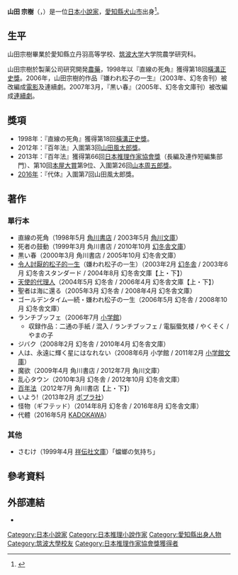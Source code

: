 {{Infobox Writer
| name          = 山田宗樹
| birth_date    = {{birth date and age|1965|11|2|catIdx=}}<ref>{{Cite web| title = 嫌われ松子の一生| work = Movie| publisher = 東宝WEB SIDE| url = https://www.toho.co.jp/movie/lineup/matsuko/staff.html| accessdate = 2016-10-24| archive-date = 2016-10-24| archive-url = https://web.archive.org/web/20161024230531/https://www.toho.co.jp/movie/lineup/matsuko/staff.html| dead-url = no}}</ref>
| birth_place   = [[日本|日本]][[愛知縣|愛知縣]][[犬山市|犬山市]]
| death_date    = 
| death_place   = 
| occupation    = [[小說家|小說家]]
| nationality   = {{JPN}}
| period        = 1998年 - 
| genre         = [[推理小說|推理小說]]、[[恐怖小說|恐怖小說]]、[[科幻小说|科幻小说]] 
| subject       = 
| movement      = 
| notable_works = 《[[百年法|百年法]]》（2013年）
| awards        = [[橫溝正史獎|橫溝正史獎]]（1998年）<br />[[日本推理作家協會獎|日本推理作家協會獎]]（2013年）
| debut_works   = 
| spouse        = 
| partner       = 
| children      = 
| relations     = 
| influences    = 
| influenced    = 
| signature     = 
| website       = 
| footnotes     = 
}}

'''山田 宗樹'''（{{lang-ja|やまだ むねき}}，{{bd|1965年|11月2日}}）是一位[[日本|日本]][[小說家|小說家]]，[[愛知縣|愛知縣]][[犬山市|犬山市]]出身<ref name="e-hon_profile">{{Cite web| title = 著者紹介| work = いよう！| publisher = オンライン書店e-hon| url = http://www.e-hon.ne.jp/bec/SA/Detail?refISBN=4591133966| accessdate = 2016-10-24| archive-date = 2016-10-25| archive-url = https://web.archive.org/web/20161025044732/http://www.e-hon.ne.jp/bec/SA/Detail?refISBN=4591133966| dead-url = no}}</ref>。

==生平==
山田宗樹畢業於愛知縣立丹羽高等学校、[[筑波大学|筑波大学]]大学院農学研究科。

山田宗樹於製薬公司研究開発[[農藥|農藥]]，1998年以『直線の死角』獲得第18回[[橫溝正史獎|橫溝正史獎]]。2006年，山田宗樹的作品『嫌われ松子の一生』（2003年、幻冬舎刊）被改編成[[電影|電影]]及連續劇。2007年3月，『黒い春』（2005年、幻冬舎文庫刊）被改編成[[連續劇|連續劇]]。

== 獎項 ==
* 1998年：『直線の死角』獲得第18回[[橫溝正史獎|橫溝正史獎]]。
* 2012年：『百年法』入圍第3回[[山田風太郎獎|山田風太郎獎]]。
* 2013年：『百年法』獲得第66回[[日本推理作家協會獎|日本推理作家協會獎]]（長編及連作短編集部門）、第10回[[本屋大賞|本屋大賞]]第9位、入圍第26回[[山本周五郎獎|山本周五郎獎]]。
* [[2016年|2016年]]：『代体』入圍第7回山田風太郎獎。

== 著作 ==
=== 單行本 ===
* 直線の死角（1998年5月 [[角川書店|角川書店]] / 2003年5月 [[角川文庫|角川文庫]]）
* 死者の鼓動（1999年3月 角川書店 / 2010年10月 [[幻冬舎文庫|幻冬舎文庫]]）　
* 黒い春（2000年3月 角川書店 / 2005年10月 幻冬舎文庫）　
* [[令人討厭的松子的一生|令人討厭的松子的一生]]（嫌われ松子の一生）（2003年2月 [[幻冬舎|幻冬舎]] / 2003年6月 幻冬舎スタンダード / 2004年8月 幻冬舎文庫【上・下】）　
* [[天使的代理人|天使的代理人]]（2004年5月 幻冬舎 / 2006年4月 幻冬舎文庫【上・下】）　
* 聖者は海に還る（2005年3月 幻冬舎 / 2008年4月 幻冬舎文庫）　
* ゴールデンタイム―続・嫌われ松子の一生（2006年5月 幻冬舎 / 2008年10月 幻冬舎文庫）　
* ランチブッフェ（2006年7月 [[小学館|小学館]]） 
** 収録作品：二通の手紙 / 混入 / ランチブッフェ / 電脳蜃気楼 / やくそく / やまの子　
* ジバク（2008年2月 幻冬舎 / 2010年4月 幻冬舎文庫）　　
* 人は、永遠に輝く星にはなれない（2008年6月 小学館 / 2011年2月 [[小学館文庫|小学館文庫]]）
* 魔欲（2009年4月 角川書店 / 2012年7月 角川文庫）
* 乱心タウン（2010年3月 幻冬舎 / 2012年10月 幻冬舎文庫）
* [[百年法|百年法]]（2012年7月 角川書店【上・下】）
* いよう!（2013年2月 [[ポプラ社|ポプラ社]]）
* 怪物（ギフテッド）（2014年8月 幻冬舎 / 2016年8月 幻冬舎文庫）
* 代體（2016年5月 [[KADOKAWA|KADOKAWA]]）

=== 其他 ===

* さむけ（1999年4月 [[祥伝社文庫|祥伝社文庫]]）「蟷螂の気持ち」

== 參考資料 ==
{{Reflist}}

== 外部連結 ==
* {{Twitter|yamadamuneki|山田宗樹 (yamadamuneki)}}

{{DEFAULTSORT:Yamanada, Muneki}}
[[Category:日本小說家|Category:日本小說家]]
[[Category:日本推理小說作家|Category:日本推理小說作家]]
[[Category:愛知縣出身人物|Category:愛知縣出身人物]]
[[Category:筑波大學校友|Category:筑波大學校友]]
[[Category:日本推理作家協會獎獲得者|Category:日本推理作家協會獎獲得者]]